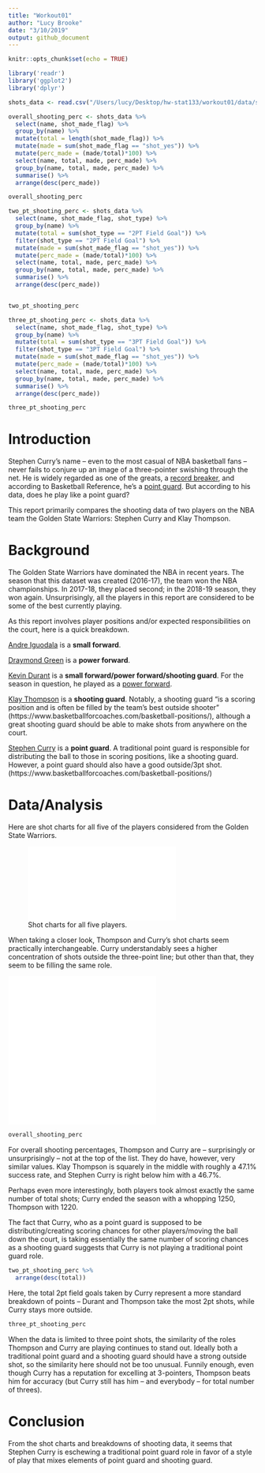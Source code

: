 ```yaml
---
title: "Workout01"
author: "Lucy Brooke"
date: "3/10/2019"
output: github_document
---
```


```r
knitr::opts_chunk$set(echo = TRUE)
```

```r
library('readr')
library('ggplot2')
library('dplyr')
```

```r
shots_data <- read.csv("/Users/lucy/Desktop/hw-stat133/workout01/data/shots-data.csv")
```

```r

overall_shooting_perc <- shots_data %>%
  select(name, shot_made_flag) %>%
  group_by(name) %>%
  mutate(total = length(shot_made_flag)) %>%
  mutate(made = sum(shot_made_flag == "shot_yes")) %>%
  mutate(perc_made = (made/total)*100) %>%
  select(name, total, made, perc_made) %>%
  group_by(name, total, made, perc_made) %>%
  summarise() %>%
  arrange(desc(perc_made))

overall_shooting_perc
```

```r
two_pt_shooting_perc <- shots_data %>%
  select(name, shot_made_flag, shot_type) %>%
  group_by(name) %>%
  mutate(total = sum(shot_type == "2PT Field Goal")) %>%
  filter(shot_type == "2PT Field Goal") %>%
  mutate(made = sum(shot_made_flag == "shot_yes")) %>%
  mutate(perc_made = (made/total)*100) %>%
  select(name, total, made, perc_made) %>%
  group_by(name, total, made, perc_made) %>%
  summarise() %>%
  arrange(desc(perc_made))


two_pt_shooting_perc
```

```r
three_pt_shooting_perc <- shots_data %>%
  select(name, shot_made_flag, shot_type) %>%
  group_by(name) %>%
  mutate(total = sum(shot_type == "3PT Field Goal")) %>%
  filter(shot_type == "3PT Field Goal") %>%
  mutate(made = sum(shot_made_flag == "shot_yes")) %>%
  mutate(perc_made = (made/total)*100) %>%
  select(name, total, made, perc_made) %>%
  group_by(name, total, made, perc_made) %>%
  summarise() %>%
  arrange(desc(perc_made))

three_pt_shooting_perc
```



# **Introduction**

Stephen Curry's name -- even to the most casual of NBA basketball fans -- never fails to conjure up an image of a three-pointer swishing through the net. He is widely regarded as one of the greats, a [record breaker](https://www.basketball-reference.com/leaders/fg3_season.html), and according to Basketball Reference, he's a [point guard](https://www.basketball-reference.com/players/c/curryst01.html). But according to his data, does he play like a point guard?

This report primarily compares the shooting data of two players on the NBA team the Golden State Warriors: Stephen Curry and Klay Thompson. 

# **Background**
The Golden State Warriors have dominated the NBA in recent years. The season that this dataset was created (2016-17), the team won the NBA championships. In 2017-18, they placed second; in the 2018-19 season, they won again. Unsurprisingly, all the players in this report are considered to be some of the best currently playing. 

As this report involves player positions and/or expected responsibilities on the court, here is a quick breakdown. 

[Andre Iguodala](https://www.basketball-reference.com/players/i/iguodan01.html) is a **small forward**. 

[Draymond Green](https://www.basketball-reference.com/players/g/greendr01.html) is a **power forward**.

[Kevin Durant](https://www.basketball-reference.com/players/d/duranke01.html) is a **small forward/power forward/shooting guard**. For the season in question, he played as a [power forward](https://www.basketball-reference.com/teams/GSW/2017.html).

[Klay Thompson](https://www.basketball-reference.com/players/t/thompkl01.html) is a **shooting guard**. Notably, a shooting guard "is a scoring position and is often be filled by the team's best outside shooter" (https://www.basketballforcoaches.com/basketball-positions/), although a great shooting guard should be able to make shots from anywhere on the court.

[Stephen Curry](https://www.basketball-reference.com/players/c/curryst01.html) is a **point guard**. A traditional point guard is responsible for distributing the ball to those in scoring positions, like a shooting guard. However, a point guard should also have a good outside/3pt shot. (https://www.basketballforcoaches.com/basketball-positions/)

# **Data/Analysis**
Here are shot charts for all five of the players considered from the Golden State Warriors. 

![Shot charts for all five players.](/Users/lucy/Desktop/hw-stat133/workout01/images/gsw-shot-charts.pdf)

When taking a closer look, Thompson and Curry's shot charts seem practically interchangeable. Curry understandably sees a higher concentration of shots outside the three-point line; but other than that, they seem to be filling the same role.

![Shot data for Klay Thompson, a shooting guard.](/Users/lucy/Desktop/hw-stat133/workout01/images/klay-thompson-shot-chart.pdf)
![Shot data for Stephen Curry, a point guard.](/Users/lucy/Desktop/hw-stat133/workout01/images/stephen-curry-shot-chart.pdf)
```r
overall_shooting_perc
```

For overall shooting percentages, Thompson and Curry are -- surprisingly or unsurprisingly -- not at the top of the list. They do have, however, very similar values. Klay Thompson is squarely in the middle with roughly a 47.1% success rate, and Stephen Curry is right below him with a 46.7%. 
 
Perhaps even more interestingly, both players took almost exactly the same number of total shots; Curry ended the season with a whopping 1250, Thompson with 1220.

The fact that Curry, who as a point guard is supposed to be distributing/creating scoring chances for other players/moving the ball down the court, is taking essentially the same number of scoring chances as a shooting guard suggests that Curry is not playing a traditional point guard role. 
```r
two_pt_shooting_perc %>%
  arrange(desc(total))
```
Here, the total 2pt field goals taken by Curry represent a more standard breakdown of points -- Durant and Thompson take the most 2pt shots, while Curry stays more outside.
```r
three_pt_shooting_perc
```

When the data is limited to three point shots, the similarity of the roles Thompson and Curry are playing continues to stand out. Ideally both a traditional point guard and a shooting guard should have a strong outside shot, so the similarity here should not be too unusual. Funnily enough, even though Curry has a reputation for excelling at 3-pointers, Thompson beats him for accuracy (but Curry still has him -- and everybody -- for total number of threes).


# **Conclusion**
From the shot charts and breakdowns of shooting data, it seems that Stephen Curry is eschewing a traditional point guard role in favor of a style of play that mixes elements of point guard and shooting guard.


